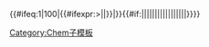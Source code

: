 {{#ifeq:1{{chem/type|{{{1}}}}}{{chem/type|{{{2}}}}}|100|{{#ifexpr:{{{1}}}>{{{2}}}|{{su|a=r|p={{{1}}}|b={{{2}}}}}|{{su|a=r|p={{{2}}}|b={{{1}}}}}}}|{{chem/2|{{{1}}}|{{{2}}}|a=A|b=0|c=0}}}}{{#if:{{{3|}}}|{{chem/initialA{{#if:{{{4|}}}|0}}|{{{3|}}}|{{{4|}}}|{{{5|}}}|{{{6|}}}|{{{7|}}}|{{{8|}}}|{{{9|}}}|{{{10|}}}|{{{11|}}}|{{{12|}}}|{{{13|}}}|{{{14|}}}|{{{15|}}}|{{{16|}}}|{{{17|}}}|{{{18|}}}}}}}<noinclude>[[Category:Chem子模板]]</noinclude>